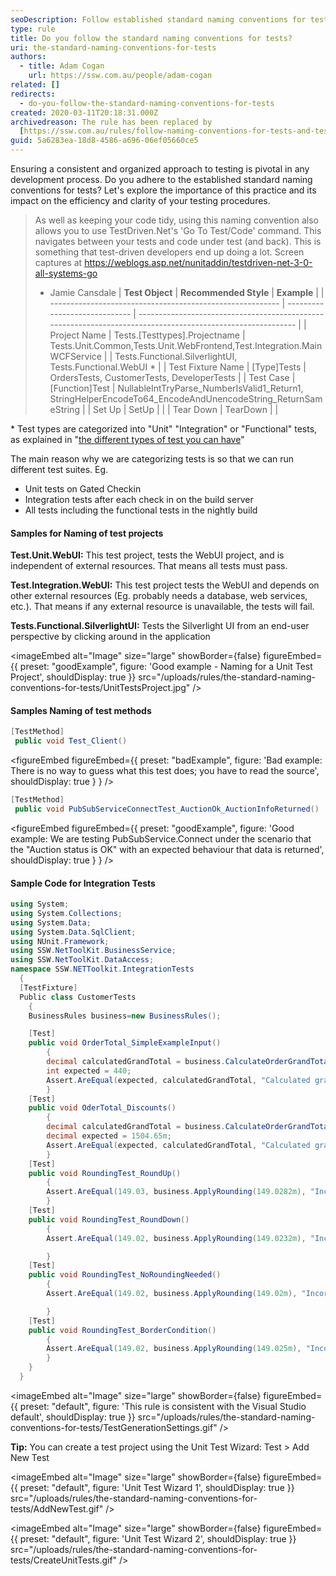 ```yaml
---
seoDescription: Follow established standard naming conventions for tests to ensure a consistent and organized approach to testing, allowing for efficient and clear testing procedures.
type: rule
title: Do you follow the standard naming conventions for tests?
uri: the-standard-naming-conventions-for-tests
authors:
  - title: Adam Cogan
    url: https://ssw.com.au/people/adam-cogan
related: []
redirects:
  - do-you-follow-the-standard-naming-conventions-for-tests
created: 2020-03-11T20:18:31.000Z
archivedreason: The rule has been replaced by
  [https://ssw.com.au/rules/follow-naming-conventions-for-tests-and-test-projects](/rules/follow-naming-conventions-for-tests-and-test-projects)
guid: 5a6283ea-18d8-4586-a696-06ef05660ce5
---
```


Ensuring a consistent and organized approach to testing is pivotal in any development process. Do you adhere to the established standard naming conventions for tests? Let's explore the importance of this practice and its impact on the efficiency and clarity of your testing procedures.

> As well as keeping your code tidy, using this naming convention also allows you to use TestDriven.Net's 'Go To Test/Code' command.
> This navigates between your tests and code under test (and back). This is something that test-driven developers end up doing a lot.
> Screen captures at <https://weblogs.asp.net/nunitaddin/testdriven-net-3-0-all-systems-go>
>
> - Jamie Cansdale
| **Test Object**                                           | **Recommended Style**         | **Example**                                                                                                 |
| --------------------------------------------------------- | ----------------------------- | ----------------------------------------------------------------------------------------------------------- |
| Project Name                                              | Tests.[Testtypes].Projectname | Tests.Unit.Common,Tests.Unit.WebFrontend,Test.Integration.MainWCFService                                    |
| Tests.Functional.SilverlightUI, Tests.Functional.WebUI \* |
| Test Fixture Name                                         | [Type]Tests                   | OrdersTests, CustomerTests, DeveloperTests                                                                  |
| Test Case                                                 | [Function]Test                | NullableIntTryParse_NumberIsValid1_Return1, StringHelperEncodeTo64_EncodeAndUnencodeString_ReturnSameString |
| Set Up                                                    | SetUp                         |                                                                                                             |
| Tear Down                                                 | TearDown                      |                                                                                                             |

\* Test types are categorized into "Unit" "Integration" or "Functional" tests, as explained in "[the different types of test you can have](/different-types-of-testing)"

The main reason why we are categorizing tests is so that we can run different test suites. Eg.

- Unit tests on Gated Checkin
- Integration tests after each check in on the build server
- All tests including the functional tests in the nightly build

#### Samples for Naming of test projects

**Test.Unit.WebUI:** This test project, tests the WebUI project, and is independent of external resources.
That means all tests must pass.

**Test.Integration.WebUI:** This test project tests the WebUI and depends on other external resources (Eg. probably needs a database, web services, etc.).
That means if any external resource is unavailable, the tests will fail.

**Tests.Functional.SilverlightUI:** Tests the Silverlight UI from an end-user perspective by clicking around in the application

<imageEmbed
  alt="Image"
  size="large"
  showBorder={false}
  figureEmbed={{
    preset: "goodExample",
    figure: 'Good example - Naming for a Unit Test Project',
    shouldDisplay: true
  }}
  src="/uploads/rules/the-standard-naming-conventions-for-tests/UnitTestsProject.jpg"
/>

#### Samples Naming of test methods

```cs
[TestMethod]
 public void Test_Client()
```

<figureEmbed figureEmbed={{
  preset: "badExample",
  figure: 'Bad example: There is no way to guess what this test does; you have to read the source',
  shouldDisplay: true
} } />


```cs
[TestMethod]
 public void PubSubServiceConnectTest_AuctionOk_AuctionInfoReturned()
```

<figureEmbed figureEmbed={{
  preset: "goodExample",
  figure: 'Good example: We are testing PubSubService.Connect under the scenario that the "Auction status is OK" with an expected behaviour that data is returned',
  shouldDisplay: true
} } />


#### Sample Code for Integration Tests

```cs
using System;
using System.Collections;
using System.Data;
using System.Data.SqlClient;
using NUnit.Framework;
using SSW.NetToolKit.BusinessService;
using SSW.NetToolKit.DataAccess;
namespace SSW.NETToolkit.IntegrationTests
  {
  [TestFixture]
  Public class CustomerTests
    {
    BusinessRules business=new BusinessRules();

    [Test]
    public void OrderTotal_SimpleExampleInput()
        {
        decimal calculatedGrandTotal = business.CalculateOrderGrandTotal(10248);
        int expected = 440;
        Assert.AreEqual(expected, calculatedGrandTotal, "Calculated grand total didn't match the expect
        }
    [Test]
    public void OderTotal_Discounts()
        {
        decimal calculatedGrandTotal = business.CalculateOrderGrandTotal(10260);
        decimal expected = 1504.65m;
        Assert.AreEqual(expected, calculatedGrandTotal, "Calculated grand total didn't match the expecte
        }
    [Test]
    public void RoundingTest_RoundUp()
        {
        Assert.AreEqual(149.03, business.ApplyRounding(149.0282m), "Incorrect rounding rules applied for
        }
    [Test]
    public void RoundingTest_RoundDown()
        {
        Assert.AreEqual(149.02, business.ApplyRounding(149.0232m), "Incorrect rounding rules applied

        }
    [Test]
    public void RoundingTest_NoRoundingNeeded()
        {
        Assert.AreEqual(149.02, business.ApplyRounding(149.02m), "Incorrect rounding rules applied for

        }
    [Test]
    public void RoundingTest_BorderCondition()
        {
        Assert.AreEqual(149.02, business.ApplyRounding(149.025m), "Incorrect rounding rules applied for
        }
    }
  }
```


<imageEmbed
  alt="Image"
  size="large"
  showBorder={false}
  figureEmbed={{
    preset: "default",
    figure: 'This rule is consistent with the Visual Studio default',
    shouldDisplay: true
  }}
  src="/uploads/rules/the-standard-naming-conventions-for-tests/TestGenerationSettings.gif"
/>

**Tip:** You can create a test project using the Unit Test Wizard: Test &gt; Add New Test


<imageEmbed
  alt="Image"
  size="large"
  showBorder={false}
  figureEmbed={{
    preset: "default",
    figure: 'Unit Test Wizard 1',
    shouldDisplay: true
  }}
  src="/uploads/rules/the-standard-naming-conventions-for-tests/AddNewTest.gif"
/>


<imageEmbed
  alt="Image"
  size="large"
  showBorder={false}
  figureEmbed={{
    preset: "default",
    figure: 'Unit Test Wizard 2',
    shouldDisplay: true
  }}
  src="/uploads/rules/the-standard-naming-conventions-for-tests/CreateUnitTests.gif"
/>